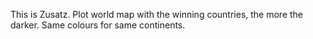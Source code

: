 This is Zusatz. Plot world map with the winning countries, the more the darker. Same colours for same continents.
